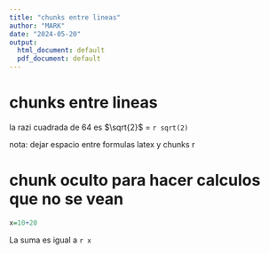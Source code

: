 ```yaml
---
title: "chunks entre lineas"
author: "MARK"
date: "2024-05-20"
output:
  html_document: default
  pdf_document: default
---
```


# chunks entre lineas

la razi cuadrada de 64 es $\sqrt{2}$ = `r sqrt(2)`

nota: dejar espacio entre formulas latex y chunks r


# chunk oculto para hacer calculos que no se vean 

```r

x=10+20

```

La suma es igual a `r x`

